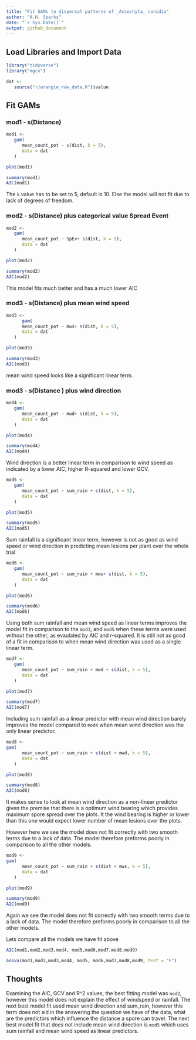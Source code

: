 ```yaml
---
title: "Fit GAMs to dispersal patterns of _Ascochyta_ conidia"
author: "A.H. Sparks"
date: "`r Sys.Date()`"
output: github_document
---
```

   
## Load Libraries and Import Data

```r
library("tidyverse")
library("mgcv")
```

```r
dat <-
   source("r/wrangle_raw_data.R")$value

```




## Fit GAMs

### mod1 - s(Distance)

```r
mod1 <-
   gam(
      mean_count_pot ~ s(dist, k = 5),
      data = dat
   )

plot(mod1)

summary(mod1)
AIC(mod1)
```

The `k` value has to be set to 5, default is 10. Else the model will not fit due
to lack of degrees of freedom.

### mod2 - s(Distance) plus categorical value Spread Event 

```r
mod2 <-
   gam(
      mean_count_pot ~ SpEv+ s(dist, k = 5),
      data = dat
   )

plot(mod2)

summary(mod2)
AIC(mod2)
```

This model fits much better and has a much lower AIC


### mod3 - s(Distance) plus mean wind speed

```r
mod3 <-
      gam(
      mean_count_pot ~ mws+ s(dist, k = 5),
      data = dat
   )

plot(mod3)

summary(mod3)
AIC(mod3)
```

mean wind speed looks like a significant linear term. 

### mod3 - s(Distance ) plus wind direction

```r
mod4 <-
   gam(
      mean_count_pot ~ mwd+ s(dist, k = 5),
      data = dat
   )

plot(mod4)

summary(mod4)
AIC(mod4)
```
Wind direction is a better linear term in comparison to wind speed as indicated by a lower AIC, higher R-squared and lower GCV.


```r
mod5 <-
   gam(
      mean_count_pot ~ sum_rain + s(dist, k = 5),
      data = dat
   )

plot(mod5)

summary(mod5)
AIC(mod5)
```
Sum rainfall is a significant linear term, however is not as good as wind speed or wind direction in predicting mean lesions per plant over the whole trial


```r
mod6 <-
   gam(
      mean_count_pot ~ sum_rain + mws+ s(dist, k = 5),
      data = dat
   )

plot(mod6)

summary(mod6)
AIC(mod6)
```

Using both sum rainfall and mean wind speed as linear terms improves the model fit in comparison to the `mod3`, and `mod5` when these terms were used without the other, as evaulated by AIC and r-squared. It is still not as good of a fit in comparison to when mean wind direction was used as a single linear term.  

```r
mod7 <-
   gam(
      mean_count_pot ~ sum_rain + mwd + s(dist, k = 5),
      data = dat
   )

plot(mod7)

summary(mod7)
AIC(mod7)
```

Including sum rainfall as a linear predictor with mean wind direction barely improves the model compared to `mod4` when mean wind direction was the only linear predictor.  

```r
mod8 <-
gam(
      mean_count_pot ~ sum_rain + s(dist + mwd, k = 5),
      data = dat
   )

plot(mod8)

summary(mod8)
AIC(mod8)
```

It makes sense to look at mean wind direction as a non-linear predictor given the premise that there is a optimum wind bearing which provides maximum spore spread over the plots. It the wind bearing is higher or lower than this one would expect lower number of mean lesions over the plots.  

However here we see the model does not fit correctly with two smooth terms due to a lack of data. The model therefore preforms poorly in comparison to all the other models.  

```r
mod9 <-
gam(
      mean_count_pot ~ sum_rain + s(dist + mws, k = 5),
      data = dat
   )

plot(mod9)

summary(mod9)
AIC(mod9)
```

Again we see the model does not fit correctly with two smooth terms due to a lack of data. The model therefore preforms poorly in comparison to all the other models.  

Lets compare all the models we have fit above
```r
AIC(mod1,mod2,mod3,mod4, mod5,mod6,mod7,mod8,mod9)

anova(mod1,mod2,mod3,mod4, mod5, mod6,mod7,mod8,mod9, test = "F")
```



## Thoughts

Examining the AIC, GCV and R^2 values, the best fitting model was `mod2`,
however this model does not explain the effect of windspeed or rainfall. 
The next best model fit used mean wind direction and sum_rain, however this 
term does not aid in the answering the question we have of the data, 
what are the predictors which influence the distance a spore can travel.
The next best model fit that does not include mean wind direction is `mod5` 
which uses sum rainfall and mean wind speed as linear predictors.  
